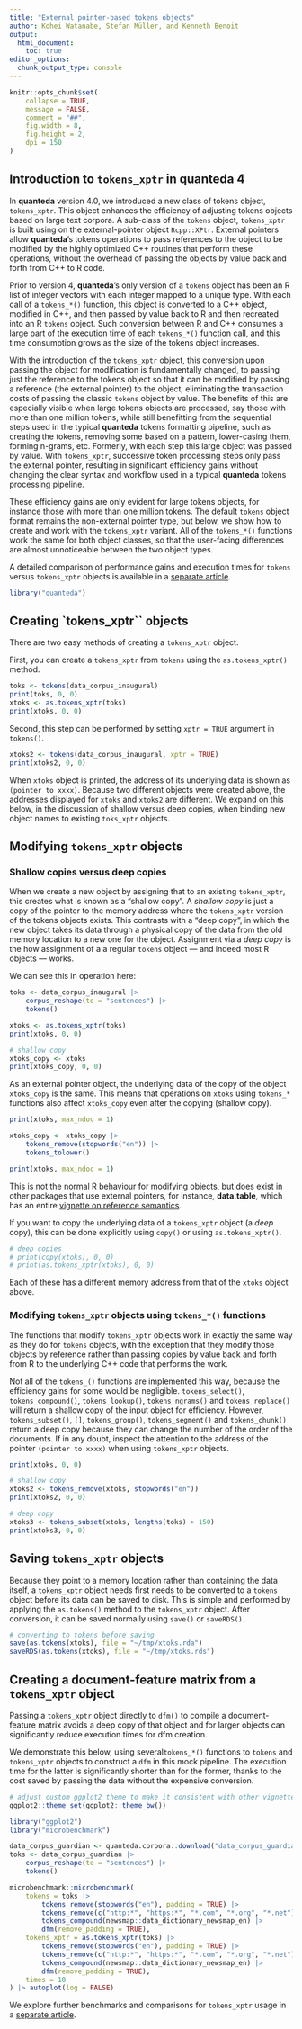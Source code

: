 ```yaml
---
title: "External pointer-based tokens objects"
author: Kohei Watanabe, Stefan Müller, and Kenneth Benoit
output:  
  html_document:
    toc: true
editor_options: 
  chunk_output_type: console
---
```


```r
knitr::opts_chunk$set(
    collapse = TRUE,
    message = FALSE,
    comment = "##",
    fig.width = 8, 
    fig.height = 2, 
    dpi = 150
)
```

## Introduction to `tokens_xptr` in **quanteda** 4

In **quanteda** version 4.0, we introduced a new class of tokens object, `tokens_xptr`. This object enhances the efficiency of adjusting tokens objects based on large text corpora.  A sub-class of the `tokens` object, `tokens_xptr` is built using on the external-pointer object `Rcpp::XPtr`.  External pointers allow **quanteda**'s tokens operations to pass references to the object to be modified by the highly optimized C++ routines that perform these operations, without the overhead of passing the objects by value back and forth from C++ to R code.

Prior to version 4, **quanteda**'s only version of a `tokens` object has been an R list of integer vectors with each integer mapped to a unique type.  With each call of a `tokens_*()` function, this object is converted to a C++ object, modified in C++, and then passed by value back to R and then recreated into an R `tokens` object. 
Such conversion between R and C++ consumes a large part of the execution time of each `tokens_*()` function call, and this time consumption grows as the size of the tokens object increases.

With the introduction of the `tokens_xptr` object, this conversion upon passing the object for modification is fundamentally changed, to passing just the reference to the tokens object so that it can be modified by passing a reference (the external pointer) to the object, eliminating the transaction costs of passing the classic `tokens` object by value.  The benefits of this are especially visible when large tokens objects are processed, say those with more than one million tokens, while still benefitting from the sequential steps used in the typical **quanteda** tokens formatting pipeline, such as creating the tokens, removing some based on a pattern, lower-casing them, forming n-grams, etc.  Formerly, with each step this large object was passed by value.  With `tokens_xptr`, successive token processing steps only pass the external pointer, resulting in significant efficiency gains without changing the clear syntax and workflow used in a typical **quanteda** tokens processing pipeline.

These efficiency gains are only evident for large tokens objects, for instance those with more than one million tokens.  The default `tokens` object format remains the non-external pointer type, but below, we show how to create and work with the `tokens_xptr` variant.  All of the `tokens_*()` functions work the same for both object classes, so that the user-facing differences are almost unnoticeable between the two object types.

A detailed comparison of performance gains and execution times for `tokens` versus `tokens_xptr` objects is available in a [separate article](./articles/benchmarks_xptr.html). 

```r
library("quanteda")
```


## Creating `tokens_xptr`` objects

There are two easy methods of creating a `tokens_xptr` object.

First, you can create a `tokens_xptr` from `tokens` using the `as.tokens_xptr()` method.
```r
toks <- tokens(data_corpus_inaugural)
print(toks, 0, 0)
xtoks <- as.tokens_xptr(toks)
print(xtoks, 0, 0)
```

Second, this step can be performed by setting `xptr = TRUE` argument in `tokens()`.
```r
xtoks2 <- tokens(data_corpus_inaugural, xptr = TRUE)
print(xtoks2, 0, 0)
```

When `xtoks` object is printed, the address of its underlying data is shown as `(pointer to xxxx)`. Because two different objects were created above, the addresses displayed for `xtoks` and `xtoks2` are different.  We expand on this below, in the discussion of shallow versus deep copies, when binding new object names to existing `toks_xptr` objects.


## Modifying `tokens_xptr` objects

### Shallow copies versus deep copies

When we create a new object by assigning that to an existing `tokens_xptr`, this creates what is known as a "shallow copy".  A _shallow copy_ is just a copy of the pointer to the memory address where the `tokens_xptr` version of the tokens objects exists.  This contrasts with a "deep copy", in which the new object takes its data through a physical copy of the data from the old memory location to a new one for the object.  Assignment via a _deep copy_ is the how assignment of a a regular `tokens` object --- and indeed most R objects --- works.

We can see this in operation here:
```r
toks <- data_corpus_inaugural |>
    corpus_reshape(to = "sentences") |>
    tokens()

xtoks <- as.tokens_xptr(toks)
print(xtoks, 0, 0)

# shallow copy
xtoks_copy <- xtoks
print(xtoks_copy, 0, 0)
```

As an external pointer object, the underlying data of the copy of the object `xtoks_copy` is the same. This means that operations on `xtoks` using `tokens_*` functions also affect `xtoks_copy` even after the copying (shallow copy). 

```r
print(xtoks, max_ndoc = 1)

xtoks_copy <- xtoks_copy |>
    tokens_remove(stopwords("en")) |>
    tokens_tolower()

print(xtoks, max_ndoc = 1)
```

This is not the normal R behaviour for modifying objects, but does exist in other packages that use external pointers, for instance, **data.table**, which has an entire [vignette on reference semantics](https://cran.r-project.org/web/packages/data.table/vignettes/datatable-reference-semantics.html).

If you want to copy the underlying data of a `tokens_xptr` object (a _deep_ copy), this can be done explicitly using `copy()` or using `as.tokens_xptr()`.
```r
# deep copies
# print(copy(xtoks), 0, 0)
# print(as.tokens_xptr(xtoks), 0, 0)
```
Each of these has a different memory address from that of the `xtoks` object above.


### Modifying `tokens_xptr` objects using `tokens_*()` functions

The functions that modify `tokens_xptr` objects work in exactly the same way as they do for `tokens` objects, with the exception that they modify those objects by reference rather than passing copies by value back and forth from R to the underlying C++ code that performs the work.  

Not all of the `tokens_()` functions are implemented this way, because the efficiency gains for some would be negligible.  `tokens_select()`, `tokens_compound()`, `tokens_lookup()`, `tokens_ngrams()` and `tokens_replace()` will return a shallow copy of the input object for efficiency.  However, `tokens_subset()`, `[]`, `tokens_group()`, `tokens_segment()` and `tokens_chunk()` return a deep copy because they can change the number of the order of the documents.  If in any doubt, inspect the attention to the address of the pointer `(pointer to xxxx)` when using `tokens_xptr` objects.

```r
print(xtoks, 0, 0)

# shallow copy
xtoks2 <- tokens_remove(xtoks, stopwords("en"))
print(xtoks2, 0, 0)

# deep copy
xtoks3 <- tokens_subset(xtoks, lengths(toks) > 150)
print(xtoks3, 0, 0)
```


## Saving `tokens_xptr` objects

Because they point to a memory location rather than containing the data itself, a `tokens_xptr` object needs first needs to be converted to a `tokens` object before its data can be saved to disk.  This is simple and performed by applying the `as.tokens()` method to the `tokens_xptr` object.  After conversion, it can be saved normally using `save()` or `saveRDS()`.

```r
# converting to tokens before saving
save(as.tokens(xtoks), file = "~/tmp/xtoks.rda")
saveRDS(as.tokens(xtoks), file = "~/tmp/xtoks.rds")
```

## Creating a document-feature matrix from a `tokens_xptr` object

Passing a `tokens_xptr` object directly to `dfm()` to compile a document-feature matrix avoids a deep copy of that object and for larger objects can significantly reduce execution times for dfm creation. 

We demonstrate this below, using several`tokens_*()` functions to `tokens` and `tokens_xptr` objects to construct a `dfm` in this mock pipeline. The execution time for the latter is significantly shorter than for the former, thanks to the cost saved by passing the data without the expensive conversion.

```r
# adjust custom ggplot2 theme to make it consistent with other vignettes
ggplot2::theme_set(ggplot2::theme_bw())
```

```r
library("ggplot2")
library("microbenchmark")

data_corpus_guardian <- quanteda.corpora::download("data_corpus_guardian")
toks <- data_corpus_guardian |>
    corpus_reshape(to = "sentences") |>
    tokens()

microbenchmark::microbenchmark(
    tokens = toks |> 
        tokens_remove(stopwords("en"), padding = TRUE) |> 
        tokens_remove(c("http:*", "https:*", "*.com", "*.org", "*.net"), padding = TRUE) |> 
        tokens_compound(newsmap::data_dictionary_newsmap_en) |> 
        dfm(remove_padding = TRUE),
    tokens_xptr = as.tokens_xptr(toks) |> 
        tokens_remove(stopwords("en"), padding = TRUE) |> 
        tokens_remove(c("http:*", "https:*", "*.com", "*.org", "*.net"), padding = TRUE) |> 
        tokens_compound(newsmap::data_dictionary_newsmap_en) |> 
        dfm(remove_padding = TRUE),
    times = 10
) |> autoplot(log = FALSE)
```

We explore further benchmarks and comparisons for `tokens_xptr` usage in a [separate article](./articles/benchmarks_xptr.html).
